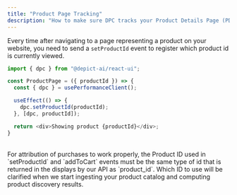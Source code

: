```yaml
---
title: "Product Page Tracking"
description: "How to make sure DPC tracks your Product Details Page (PDP) views correctly."
---
```


Every time after navigating to a page representing a product on your website, you need to send a `setProductId` event to register which product id is currently viewed.

```ts
import { dpc } from "@depict-ai/react-ui";

const ProductPage = ({ productId }) => {
  const { dpc } = usePerformanceClient();

  useEffect(() => {
    dpc.setProductId(productId);
  }, [dpc, productId]);

  return <div>Showing product {productId}</div>;
}
```

<br />
<Note>
For attribution of purchases to work properly, the Product ID used in `setProductId` and `addToCart` events must be the same type of id that is returned in the displays by our API as `product_id`. Which ID to use will be clarified when we start ingesting your product catalog and computing product discovery results.
</Note>